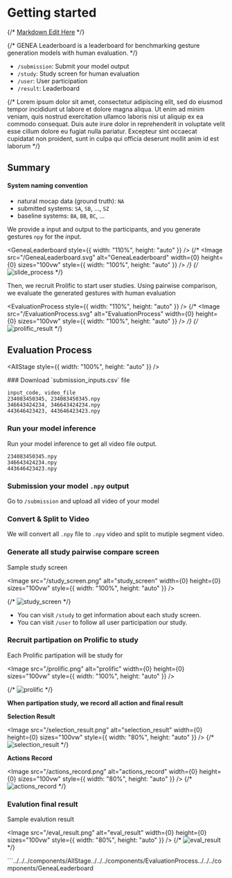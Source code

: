
# Getting started

{/* [Markdown Edit Here](<https://github.com/hemvip/GENEA/blob/main/genea/app/(private)/getting-started/page.mdx>) */}

{/* GENEA Leaderboard is a leaderboard for benchmarking gesture generation models with human evaluation. */}

- `/submission`: Submit your model output
- `/study`: Study screen for human evaluation
- `/user`: User participation
- `/result`: Leaderboard

{/* Lorem ipsum dolor sit amet, consectetur adipiscing elit, sed do eiusmod tempor incididunt ut labore et dolore magna aliqua. Ut enim ad minim veniam, quis nostrud exercitation ullamco laboris nisi ut aliquip ex ea commodo consequat. Duis aute irure dolor in reprehenderit in voluptate velit esse cillum dolore eu fugiat nulla pariatur. Excepteur sint occaecat cupidatat non proident, sunt in culpa qui officia deserunt mollit anim id est laborum */}

## Summary

#### System naming convention

- natural mocap data (ground truth): `NA`
- submitted systems: `SA`, `SB`, ..., `SZ`
- baseline systems: `BA`, `BB`, `BC`, ...

We provide a input and output to the participants, and you generate gestures `npy` for the input.

<GeneaLeaderboard style={{ width: "110%", height: "auto" }} />
{/* <Image
  src="/GeneaLeaderboard.svg"
  alt="GeneaLeaderboard"
  width={0}
  height={0}
  sizes="100vw"
  style={{ width: "100%", height: "auto" }}
/> */}
{/* ![slide_process](/slide_process.png) */}

Then, we recruit Prolific to start user studies. Using pairwise comparison, we evaluate the generated gestures with human evaluation

<EvaluationProcess style={{ width: "110%", height: "auto" }} />
{/* <Image
  src="/EvaluationProcess.svg"
  alt="EvaluationProcess"
  width={0}
  height={0}
  sizes="100vw"
  style={{ width: "100%", height: "auto" }}
/> */}
{/* ![prolific_result](/prolific_result.png) */}

## Evaluation Process

<AllStage style={{ width: "100%", height: "auto" }} />

<Steps>
### Download `submission_inputs.csv` file

```text
input_code, video_file
234083450345, 234083450345.npy
346643424234, 346643424234.npy
443646423423, 443646423423.npy
```

### Run your model inference

Run your model inference to get all video file output.

```text
234083450345.npy
346643424234.npy
443646423423.npy
```

### Submission your model `.npy` output

Go to `/submission` and upload all video of your model

### Convert & Split to Video

We will convert all `.npy` file to `.npy` video and split to mutiple segment video.

### Generate all study pairwise compare screen

Sample study screen

<Image
  src="/study_screen.png"
  alt="study_screen"
  width={0}
  height={0}
  sizes="100vw"
  style={{ width: "100%", height: "auto" }}
/>

{/* ![study_screen](/study_screen.png) */}

- You can visit `/study` to get information about each study screen.
- You can visit `/user` to follow all user participation our study.

### Recruit partipation on Prolific to study

Each Prolific partipation will be study for

<Image
  src="/prolific.png"
  alt="prolific"
  width={0}
  height={0}
  sizes="100vw"
  style={{ width: "100%", height: "auto" }}
/>

{/* ![prolific](/prolific.png) */}

**When partipation study, we record all action and final result**

**Selection Result**

<Image
  src="/selection_result.png"
  alt="selection_result"
  width={0}
  height={0}
  sizes="100vw"
  style={{ width: "80%", height: "auto" }}
/>
{/* ![selection_result](/selection_result.png) */}

**Actions Record**

<Image
  src="/actions_record.png"
  alt="actions_record"
  width={0}
  height={0}
  sizes="100vw"
  style={{ width: "80%", height: "auto" }}
/>
{/* ![actions_record](/actions_record.png) */}

### Evalution final result

Sample evalution result

<Image
  src="/eval_result.png"
  alt="eval_result"
  width={0}
  height={0}
  sizes="100vw"
  style={{ width: "80%", height: "auto" }}
/>
{/* ![eval_result](/eval_result.png) */}

</Steps>
```../../../components/AllStage../../../components/EvaluationProcess../../../components/GeneaLeaderboard
